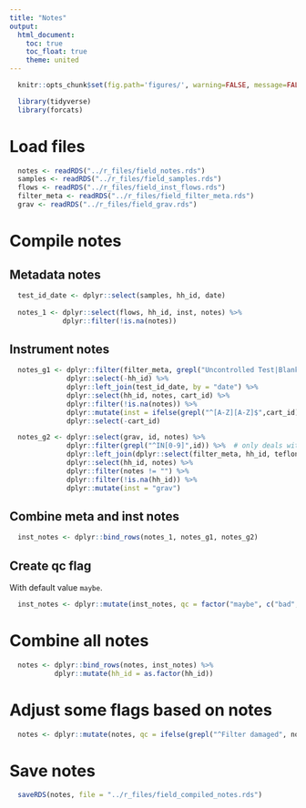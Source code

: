 ```yaml
---
title: "Notes"
output:
  html_document:
    toc: true
    toc_float: true
    theme: united
---
```


```r
  knitr::opts_chunk$set(fig.path='figures/', warning=FALSE, message=FALSE, cache=TRUE)
```

```r
  library(tidyverse)
  library(forcats)
```

# Load files

```r
  notes <- readRDS("../r_files/field_notes.rds")
  samples <- readRDS("../r_files/field_samples.rds")
  flows <- readRDS("../r_files/field_inst_flows.rds")
  filter_meta <- readRDS("../r_files/field_filter_meta.rds")
  grav <- readRDS("../r_files/field_grav.rds")
```

# Compile notes

## Metadata notes

```r
  test_id_date <- dplyr::select(samples, hh_id, date)
  
  notes_1 <- dplyr::select(flows, hh_id, inst, notes) %>%
             dplyr::filter(!is.na(notes))
```

## Instrument notes

```r
  notes_g1 <- dplyr::filter(filter_meta, grepl("Uncontrolled Test|Blank", filter_type)) %>%
              dplyr::select(-hh_id) %>%
              dplyr::left_join(test_id_date, by = "date") %>%
              dplyr::select(hh_id, notes, cart_id) %>%
              dplyr::filter(!is.na(notes)) %>%
              dplyr::mutate(inst = ifelse(grepl("^[A-Z][A-Z]$",cart_id), "grav:ecoc", "ecoc")) %>%
              dplyr::select(-cart_id)

  notes_g2 <- dplyr::select(grav, id, notes) %>%
              dplyr::filter(grepl("^IN[0-9]",id)) %>%  # only deals with emissions tests
              dplyr::left_join(dplyr::select(filter_meta, hh_id, teflon_id), by = c("id" = "teflon_id")) %>%
              dplyr::select(hh_id, notes) %>%
              dplyr::filter(notes != "") %>%
              dplyr::filter(!is.na(hh_id)) %>%
              dplyr::mutate(inst = "grav")
```

## Combine meta and inst notes

```r
  inst_notes <- dplyr::bind_rows(notes_1, notes_g1, notes_g2)
```

## Create qc flag

With default value `maybe`.

```r
  inst_notes <- dplyr::mutate(inst_notes, qc = factor("maybe", c("bad", "maybe", "ok")))
```

# Combine all notes

```r
  notes <- dplyr::bind_rows(notes, inst_notes) %>%
           dplyr::mutate(hh_id = as.factor(hh_id))
```

# Adjust some flags based on notes

```r
  notes <- dplyr::mutate(notes, qc = ifelse(grepl("^Filter damaged", notes), "bad", as.character(qc)))
```

# Save notes

```r
  saveRDS(notes, file = "../r_files/field_compiled_notes.rds")
```
